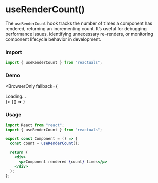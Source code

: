 # useRenderCount()

The `useRenderCount` hook tracks the number of times a component has rendered, returning an incrementing count. It’s useful for debugging performance issues, identifying unnecessary re-renders, or monitoring component lifecycle behavior in development.

### Import

```jsx
import { useRenderCount } from "reactuals";
```

### Demo


<BrowserOnly fallback={<div>Loading...</div>}>
  {() => <UseRenderCountExample />}
</BrowserOnly>

### Usage

```jsx
import React from "react";
import { useRenderCount } from "reactuals";

export const Component = () => {
  const count = useRenderCount();

  return (
    <div>
      <p>Component rendered {count} times</p>
    </div>
  );
};
```
